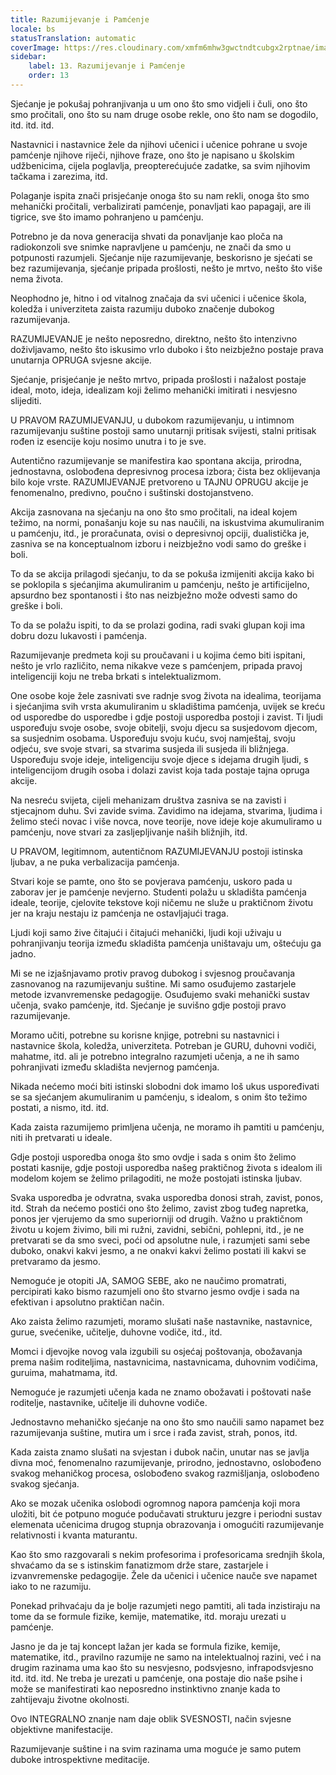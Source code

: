 ```yaml
---
title: Razumijevanje i Pamćenje
locale: bs
statusTranslation: automatic
coverImage: https://res.cloudinary.com/xmfm6mhw3gwctndtcubgx2rptnae/image/upload/v1740337243/small_cover_educacion_fundamental_a051170f1c.webp
sidebar:
    label: 13. Razumijevanje i Pamćenje
    order: 13
---
```

Sjećanje je pokušaj pohranjivanja u um ono što smo vidjeli i čuli, ono što smo pročitali, ono što su nam druge osobe rekle, ono što nam se dogodilo, itd. itd. itd.

Nastavnici i nastavnice žele da njihovi učenici i učenice pohrane u svoje pamćenje njihove riječi, njihove fraze, ono što je napisano u školskim udžbenicima, cijela poglavlja, preopterećujuće zadatke, sa svim njihovim tačkama i zarezima, itd.

Polaganje ispita znači prisjećanje onoga što su nam rekli, onoga što smo mehanički pročitali, verbalizirati pamćenje, ponavljati kao papagaji, are ili tigrice, sve što imamo pohranjeno u pamćenju.

Potrebno je da nova generacija shvati da ponavljanje kao ploča na radiokonzoli sve snimke napravljene u pamćenju, ne znači da smo u potpunosti razumjeli. Sjećanje nije razumijevanje, beskorisno je sjećati se bez razumijevanja, sjećanje pripada prošlosti, nešto je mrtvo, nešto što više nema života.

Neophodno je, hitno i od vitalnog značaja da svi učenici i učenice škola, koledža i univerziteta zaista razumiju duboko značenje dubokog razumijevanja.

RAZUMIJEVANJE je nešto neposredno, direktno, nešto što intenzivno doživljavamo, nešto što iskusimo vrlo duboko i što neizbježno postaje prava unutarnja OPRUGA svjesne akcije.

Sjećanje, prisjećanje je nešto mrtvo, pripada prošlosti i nažalost postaje ideal, moto, ideja, idealizam koji želimo mehanički imitirati i nesvjesno slijediti.

U PRAVOM RAZUMIJEVANJU, u dubokom razumijevanju, u intimnom razumijevanju suštine postoji samo unutarnji pritisak svijesti, stalni pritisak rođen iz esencije koju nosimo unutra i to je sve.

Autentično razumijevanje se manifestira kao spontana akcija, prirodna, jednostavna, oslobođena depresivnog procesa izbora; čista bez oklijevanja bilo koje vrste. RAZUMIJEVANJE pretvoreno u TAJNU OPRUGU akcije je fenomenalno, predivno, poučno i suštinski dostojanstveno.

Akcija zasnovana na sjećanju na ono što smo pročitali, na ideal kojem težimo, na normi, ponašanju koje su nas naučili, na iskustvima akumuliranim u pamćenju, itd., je proračunata, ovisi o depresivnoj opciji, dualistička je, zasniva se na konceptualnom izboru i neizbježno vodi samo do greške i boli.

To da se akcija prilagodi sjećanju, to da se pokuša izmijeniti akcija kako bi se poklopila s sjećanjima akumuliranim u pamćenju, nešto je artificijelno, apsurdno bez spontanosti i što nas neizbježno može odvesti samo do greške i boli.

To da se polažu ispiti, to da se prolazi godina, radi svaki glupan koji ima dobru dozu lukavosti i pamćenja.

Razumijevanje predmeta koji su proučavani i u kojima ćemo biti ispitani, nešto je vrlo različito, nema nikakve veze s pamćenjem, pripada pravoj inteligenciji koju ne treba brkati s intelektualizmom.

One osobe koje žele zasnivati sve radnje svog života na idealima, teorijama i sjećanjima svih vrsta akumuliranim u skladištima pamćenja, uvijek se kreću od usporedbe do usporedbe i gdje postoji usporedba postoji i zavist. Ti ljudi uspoređuju svoje osobe, svoje obitelji, svoju djecu sa susjedovom djecom, sa susjednim osobama. Uspoređuju svoju kuću, svoj namještaj, svoju odjeću, sve svoje stvari, sa stvarima susjeda ili susjeda ili bližnjega. Uspoređuju svoje ideje, inteligenciju svoje djece s idejama drugih ljudi, s inteligencijom drugih osoba i dolazi zavist koja tada postaje tajna opruga akcije.

Na nesreću svijeta, cijeli mehanizam društva zasniva se na zavisti i stjecajnom duhu. Svi zavide svima. Zavidimo na idejama, stvarima, ljudima i želimo steći novac i više novca, nove teorije, nove ideje koje akumuliramo u pamćenju, nove stvari za zasljepljivanje naših bližnjih, itd.

U PRAVOM, legitimnom, autentičnom RAZUMIJEVANJU postoji istinska ljubav, a ne puka verbalizacija pamćenja.

Stvari koje se pamte, ono što se povjerava pamćenju, uskoro pada u zaborav jer je pamćenje nevjerno. Studenti polažu u skladišta pamćenja ideale, teorije, cjelovite tekstove koji ničemu ne služe u praktičnom životu jer na kraju nestaju iz pamćenja ne ostavljajući traga.

Ljudi koji samo žive čitajući i čitajući mehanički, ljudi koji uživaju u pohranjivanju teorija između skladišta pamćenja uništavaju um, oštećuju ga jadno.

Mi se ne izjašnjavamo protiv pravog dubokog i svjesnog proučavanja zasnovanog na razumijevanju suštine. Mi samo osuđujemo zastarjele metode izvanvremenske pedagogije. Osuđujemo svaki mehanički sustav učenja, svako pamćenje, itd. Sjećanje je suvišno gdje postoji pravo razumijevanje.

Moramo učiti, potrebne su korisne knjige, potrebni su nastavnici i nastavnice škola, koledža, univerziteta. Potreban je GURU, duhovni vodiči, mahatme, itd. ali je potrebno integralno razumjeti učenja, a ne ih samo pohranjivati između skladišta nevjernog pamćenja.

Nikada nećemo moći biti istinski slobodni dok imamo loš ukus uspoređivati se sa sjećanjem akumuliranim u pamćenju, s idealom, s onim što težimo postati, a nismo, itd. itd.

Kada zaista razumijemo primljena učenja, ne moramo ih pamtiti u pamćenju, niti ih pretvarati u ideale.

Gdje postoji usporedba onoga što smo ovdje i sada s onim što želimo postati kasnije, gdje postoji usporedba našeg praktičnog života s idealom ili modelom kojem se želimo prilagoditi, ne može postojati istinska ljubav.

Svaka usporedba je odvratna, svaka usporedba donosi strah, zavist, ponos, itd. Strah da nećemo postići ono što želimo, zavist zbog tuđeg napretka, ponos jer vjerujemo da smo superiorniji od drugih. Važno u praktičnom životu u kojem živimo, bili mi ružni, zavidni, sebični, pohlepni, itd., je ne pretvarati se da smo sveci, poći od apsolutne nule, i razumjeti sami sebe duboko, onakvi kakvi jesmo, a ne onakvi kakvi želimo postati ili kakvi se pretvaramo da jesmo.

Nemoguće je otopiti JA, SAMOG SEBE, ako ne naučimo promatrati, percipirati kako bismo razumjeli ono što stvarno jesmo ovdje i sada na efektivan i apsolutno praktičan način.

Ako zaista želimo razumjeti, moramo slušati naše nastavnike, nastavnice, gurue, svećenike, učitelje, duhovne vodiče, itd., itd.

Momci i djevojke novog vala izgubili su osjećaj poštovanja, obožavanja prema našim roditeljima, nastavnicima, nastavnicama, duhovnim vodičima, guruima, mahatmama, itd.

Nemoguće je razumjeti učenja kada ne znamo obožavati i poštovati naše roditelje, nastavnike, učitelje ili duhovne vodiče.

Jednostavno mehaničko sjećanje na ono što smo naučili samo napamet bez razumijevanja suštine, mutira um i srce i rađa zavist, strah, ponos, itd.

Kada zaista znamo slušati na svjestan i dubok način, unutar nas se javlja divna moć, fenomenalno razumijevanje, prirodno, jednostavno, oslobođeno svakog mehaničkog procesa, oslobođeno svakog razmišljanja, oslobođeno svakog sjećanja.

Ako se mozak učenika oslobodi ogromnog napora pamćenja koji mora uložiti, bit će potpuno moguće podučavati strukturu jezgre i periodni sustav elemenata učenicima drugog stupnja obrazovanja i omogućiti razumijevanje relativnosti i kvanta maturantu.

Kao što smo razgovarali s nekim profesorima i profesoricama srednjih škola, shvaćamo da se s istinskim fanatizmom drže stare, zastarjele i izvanvremenske pedagogije. Žele da učenici i učenice nauče sve napamet iako to ne razumiju.

Ponekad prihvaćaju da je bolje razumjeti nego pamtiti, ali tada inzistiraju na tome da se formule fizike, kemije, matematike, itd. moraju urezati u pamćenje.

Jasno je da je taj koncept lažan jer kada se formula fizike, kemije, matematike, itd., pravilno razumije ne samo na intelektualnoj razini, već i na drugim razinama uma kao što su nesvjesno, podsvjesno, infrapodsvjesno itd. itd. itd. Ne treba je urezati u pamćenje, ona postaje dio naše psihe i može se manifestirati kao neposredno instinktivno znanje kada to zahtijevaju životne okolnosti.

Ovo INTEGRALNO znanje nam daje oblik SVESNOSTI, način svjesne objektivne manifestacije.

Razumijevanje suštine i na svim razinama uma moguće je samo putem duboke introspektivne meditacije.

